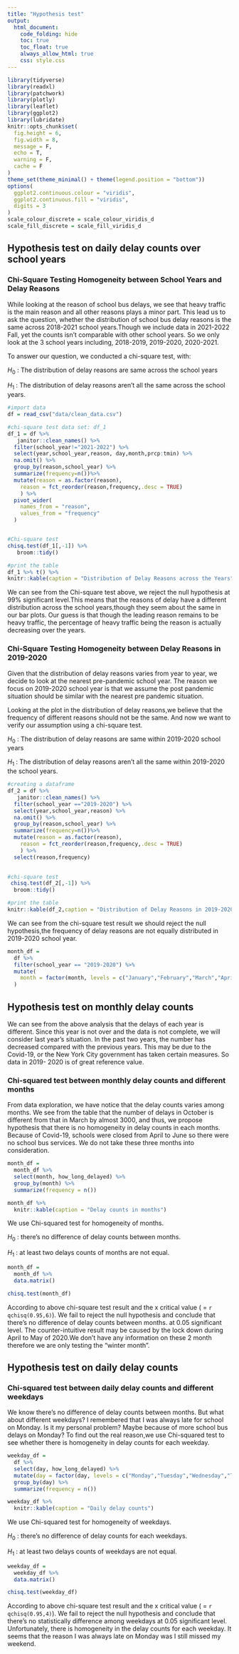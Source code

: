 ```yaml
---
title: "Hypothesis test"
output: 
  html_document:
    code_folding: hide
    toc: true
    toc_float: true
    always_allow_html: true
    css: style.css
---
```


```r
library(tidyverse)
library(readxl)
library(patchwork)
library(plotly)
library(leaflet)
library(ggplot2)
library(lubridate)
knitr::opts_chunk$set(
  fig.height = 6,
  fig.width = 8,
  message = F,
  echo = T,
  warning = F,
  cache = F
)
theme_set(theme_minimal() + theme(legend.position = "bottom"))
options(
  ggplot2.continuous.colour = "viridis",
  ggplot2.continuous.fill = "viridis",
  digits = 3
)
scale_colour_discrete = scale_colour_viridis_d
scale_fill_discrete = scale_fill_viridis_d
```

## Hypothesis test on daily delay counts over school years

### Chi-Square Testing Homogeneity between School Years and Delay Reasons

While looking at the reason of school bus delays, we see that heavy traffic is the main reason and all other reasons plays a minor part. This lead us to ask the question, whether the distribution of school bus delay reasons is the same across 2018-2021 school years.Though we include data in 2021-2022 Fall, yet the counts isn't comparable with other school years. So we only look at the 3 school years including, 2018-2019, 2019-2020, 2020-2021.

To answer our question, we conducted a chi-square test, with:

$H_0$ : The distribution of delay reasons are same across the school years


$H_1$ : The distribution of delay reasons aren't all the same across the school years.

```r
#import data
df = read_csv("data/clean_data.csv")

#chi-square test data set: df_1
df_1 = df %>% 
   janitor::clean_names() %>% 
  filter(school_year!="2021-2022") %>%
  select(year,school_year,reason, day,month,prcp:tmin) %>% 
  na.omit() %>% 
  group_by(reason,school_year) %>% 
  summarize(frequency=n())%>%
  mutate(reason = as.factor(reason),
    reason = fct_reorder(reason,frequency,.desc = TRUE)
    ) %>% 
  pivot_wider(
    names_from = "reason",
    values_from = "frequency"
  ) 


#Chi-square test
chisq.test(df_1[,-1]) %>% 
   broom::tidy()

#print the table
df_1 %>% t() %>% 
knitr::kable(caption = "Distribution of Delay Reasons across the Years")

```

We can see from the Chi-square test above, we reject the null hypothesis at 99% significant level.This means that the reasons of delay have a different distribution across the school years,though they seem about the same in our bar plots. Our guess is that though the leading reason remains to be heavy traffic, the percentage of heavy traffic being the reason is actually decreasing over the years.

### Chi-Square Testing Homogeneity between Delay Reasons in 2019-2020

Given that the distribution of delay reasons varies from year to year, we decide to look at the nearest pre-pandemic school year. The reason we focus on 2019-2020 school year is that we assume the post pandemic situation should be similar with the nearest pre pandemic situation. 

Looking at the plot in the distribution of delay reasons,we believe that the frequency of different reasons should not be the same. And now we want to verify our assumption using a chi-square test.

$H_0$ : The distribution of delay reasons are same within 2019-2020 school years


$H_1$ : The distribution of delay reasons aren't all the same within 2019-2020 the school years.

```r
#creating a dataframe
df_2 = df %>% 
   janitor::clean_names() %>% 
  filter(school_year =="2019-2020") %>%
  select(year,school_year,reason) %>% 
  na.omit() %>% 
  group_by(reason,school_year) %>% 
  summarize(frequency=n())%>%
  mutate(reason = as.factor(reason),
    reason = fct_reorder(reason,frequency,.desc = TRUE)
    ) %>% 
  select(reason,frequency)
  

#chi-square test
 chisq.test(df_2[,-1]) %>% 
  broom::tidy()

#print the table
knitr::kable(df_2,caption = "Distribution of Delay Reasons in 2019-2020")

```

We can see from the chi-square test result we should reject the null hypothesis,the frequency of delay reasons are not equally distributed in 2019-2020 school year.



```r
month_df =
  df %>%
  filter(school_year == "2019-2020") %>%
  mutate(
    month = factor(month, levels = c("January","February","March","April","May","June","September","October","November","December"))
  ) 
```

## Hypothesis test on monthly delay counts

We can see from the above analysis that the delays of each year is different. Since this year is not over and the data is not complete, we will consider last year's situation. In the past two years, the number has decreased compared with the previous years. This may be due to the Covid-19, or the New York City government has taken certain measures. So data in 2019- 2020 is of great reference value.


### Chi-squared test between monthly delay counts and different months

From data exploration, we have notice that the delay counts varies among 
months. We see from the table that the number of delays in October is different from that in March by almost 3000, and thus, we propose hypothesis that there is no homogeneity in delay counts in each months. Because of Covid-19, schools were closed from April to June so there were no school bus services. We do not take these three months into consideration.

```r
month_df =
  month_df %>% 
  select(month, how_long_delayed) %>%
  group_by(month) %>% 
  summarize(frequency = n()) 

month_df %>% 
  knitr::kable(caption = "Delay counts in months")
```

We use Chi-squared test for homogeneity of months. 

$H_0$ : there's no difference of delay counts between months.

$H_1$ : at least two delays counts of months are not equal.

```r
month_df =
  month_df %>% 
  data.matrix()

chisq.test(month_df)
```

According to above chi-square test result and the x critical value ( = `r qchisq(0.95,6)`). We fail to reject the null hypothesis and conclude that there's no difference of delay counts between months. at 0.05 significant level. The counter-intuitive result may be caused by the lock down during April to May of 2020.We don't have any information on these 2 month therefore we are only testing the "winter month".

## Hypothesis test on daily delay counts

### Chi-squared test between daily delay counts and different weekdays

We know there's no difference of delay counts between months. But what about different weekdays? I remembered that I was always late for school on Monday. Is it my personal problem? Maybe because of more school bus delays on Monday? To find out the real reason,we use Chi-squared test to see whether there is  homogeneity in delay counts for each weekday.

```r
weekday_df =  
  df %>% 
  select(day, how_long_delayed) %>%
  mutate(day = factor(day, levels = c("Monday","Tuesday","Wednesday","Thursday","Friday"))) %>%
  group_by(day) %>% 
  summarize(frequency = n()) 

weekday_df %>% 
  knitr::kable(caption = "Daily delay counts")
```

We use Chi-squared test for homogeneity of weekdays. 

$H_0$ : there's no difference of delay counts for each weekdays.

$H_1$ : at least two delays counts of weekdays are not equal.

```r
weekday_df =
  weekday_df %>% 
  data.matrix()

chisq.test(weekday_df)
```

According to above chi-square test result and the x critical value ( = `r qchisq(0.95,4)`). We fail to reject the null hypothesis and conclude that there's no statistically difference among weekdays at 0.05 significant level. Unfortunately, there is homogeneity in the delay counts for each weekday. It seems that the reason I was always late on Monday was I still missed my weekend.








